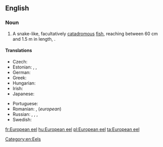 ==English==
{{rfi|en}}
{{wikipedia}}
{{wikispecies|Anguilla anguilla}}

===Noun===
{{en-noun|head=[[European]] [[eel]]}}

# A snake-like, facultatively [[catadromous]] [[fish]], reaching between 60&nbsp;cm and 1.5&nbsp;m in length, {{taxlink|Anguilla anguilla|species|noshow=1}}.

====Translations====
{{trans-top|fish}}
* Czech: {{t+|cs|úhoř říční|m}}
* Estonian: {{t+|et|angerjas}}, {{t+|et|harilik angerjas}}, {{t+|et|jõeangerjas}}
* German: {{t|de|Europäischer Aal|m}}
* Greek: {{t|el|ευρωπαϊκό χελι|n}}
* Hungarian: {{t+|hu|európai angolna}}
* Irish: {{t|ga|eascann Eorpach|f}}
* Japanese: {{t|ja|ヨーロッパ鰻|tr=[[ヨーロッパウナギ]], yōroppaunagi|sc=Jpan}}
{{trans-mid}}
* Portuguese: {{t|pt|enguia europeia|f}}
* Romanian: {{t|ro|anghilă europeană|f}}, {{t+|ro|țipar|n}} (''european'')
* Russian: {{t|ru|речно́й у́горь|m}}, {{t|ru|европе́йский у́горь|m}}, {{t|ru|обыкнове́нный у́горь|m}}, {{t|ru|европе́йский речно́й у́горь|m}}
* Swedish: {{t+|sv|europeisk ål|c}}
{{trans-bottom}}

[[Category:en:Eels]]

[[fr:European eel]]
[[hu:European eel]]
[[pl:European eel]]
[[ta:European eel]]